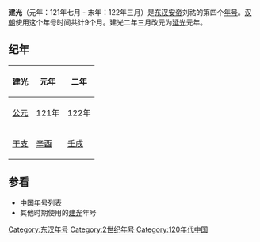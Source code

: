 {{Eranamebox|年号= 建光
|起讫时间= 121年七月-122年三月
|政权= [[东汉|东汉]]
|帝王= [[汉安帝|汉安帝]]刘祜
|历时= 9个月
|timeline= <timeline>
ImageSize  = width:200 height:50
PlotArea   = width:180 height:30 left:10 bottom:20
TimeAxis   = orientation:horizontal
DateFormat = yyyy
Period     = from:25 till:220
AlignBars  = early
ScaleMajor = increment:195 start:25
Colors =
  id:canvas value:rgb(1,1,0.85)
BackgroundColors = canvas:canvas
PlotData =
  width:15 color:black
  bar:era from:start till:end
  bar:era from:106 till:125 color:red
  bar:era from:121 till:122 color:yellow
</timeline>
|说明= 建光在东汉及汉安帝时期的位置
}}
'''建光'''（元年：121年七月 - 末年：122年三月）是[[东汉|东汉]][[汉安帝|安帝]]刘祜的第四个[[年号|年号]]。[[汉朝|汉朝]]使用这个年号时间共计9个月。建光二年三月改元为[[延光|延光]]元年。

==纪年==
{| class="wikitable" 
|-
!建光!!元年!!二年
|-
![[公元|公元]]
|121年||122年
|-
![[干支|干支]]
|[[辛酉|辛酉]]||[[壬戌|壬戌]]
|}

==参看==
*[[中国年号列表|中国年号列表]]
*其他时期使用的[[建光|建光]]年号

{{年号|[[永宁_(东汉)|永宁]]|[[中国年号列表#漢朝|中国年号]]|[[延光|延光]]}}
{{漢朝年號}}

[[Category:东汉年号|Category:东汉年号]]
[[Category:2世纪年号|Category:2世纪年号]]
[[Category:120年代中国|Category:120年代中国]]
